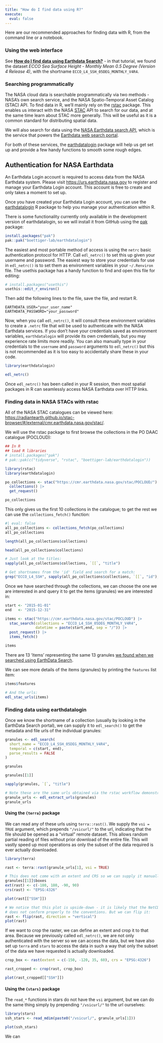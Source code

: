 ```yaml
---
title: "How do I find data using R?"
execute:
  eval: false
---
```


Here are our recommended approaches for finding data with R, from the command line or a notebook.

### Using the web interface

See [**How do I find data using Earthdata Search?**](earthdata_search.md) - in that tutorial, we found the dataset *ECCO Sea Surface Height - Monthly Mean 0.5 Degree (Version 4 Release 4)*, with the shortname `ECCO_L4_SSH_05DEG_MONTHLY_V4R4`.

### Searching programmatically

The NASA cloud data is searchable programmatically via two methods - NASA's own
search service, and the NASA Spatio-Temporal Asset Catalog (STAC) API. To find
data in R, we'll mainly rely on the
[rstac](https://brazil-data-cube.github.io/rstac/) package. This enables us
interact with the NASA [STAC](https://stacspec.org/en) API to search for our
data, and at the same time learn about STAC more generally. This will be useful
as it is a common standard for distributing spatial data.

We will also search for data using the 
[NASA Earthdata search API](https://cmr.earthdata.nasa.gov/search/site/docs/search/api.html), 
which is the service that powers the 
[Earthdata web search portal](https://search.earthdata.nasa.gov/search).

For both of these services, the
[earthdatalogin](https://boettiger-lab.github.io/earthdatalogin/) package will
help us get set up and provide a few handy functions to smooth some rough edges.

## Authentication for NASA Earthdata 

An Earthdata Login account is required to access data from the NASA Earthdata
system. Please visit <https://urs.earthdata.nasa.gov> to register and manage
your Earthdata Login account. This account is free to create and only takes a
moment to set up.

Once you have created your Earthdata Login account, you can use the 
[earthdatalogin](https://github.com/boettiger-lab/earthdatalogin/) R package to help you manage your authentication within R.

There is some functionality currently only available in the development version
of earthdatalogin, so we will install it from GitHub using the [pak](https://pak.r-lib.org/) package:

``` r
install.packages("pak")
pak::pak("boettiger-lab/earthdatalogin")
```

The easiest and most portable method of access is using the `netrc` basic
authentication protocol for HTTP. Call `edl_netrc()` to set this up given your
username and password. The easiest way to store your credentials for use in
`edl_netrc()` is to set them as environment variables in your `~/.Renviron` file.
The usethis package has a handy function to find and open this file for editing:

```r
# install.packages("usethis")
usethis::edit_r_environ()
```

Then add the following lines to the file, save the file, and restart R.

```
EARTHDATA_USER="your_user_name"
EARTHDATA_PASSWORD="your_password"
```

Now, when you call `edl_netrc()`, it will consult these environment variables to
create a `.netrc` file that will be used to authenticate with the NASA Earthdata
services. If you don't have your credentials saved as environment variables, 
`earthdatalogin` will provide its own credentials, but you may experience rate 
limits more readily. You can also manually type in your credentials to the `username`
and `password` arguments to `edl_netrc()` but this is not recommended as it 
is too easy to accidentally share these in your code.

```r
library(earthdatalogin)

edl_netrc()
```

Once `edl_netrc()` has been called in your R session, then most spatial 
packages in R can seamlessly access NASA Earthdata over HTTP links.

### Finding data in NASA STACs with rstac

All of the NASA STAC catalogues can be viewed here: 
<https://radiantearth.github.io/stac-browser/#/external/cmr.earthdata.nasa.gov/stac/>.

We will use the rstac package to first browse the collections in the PO DAAC 
catalogue (POCLOUD):

```r
## In R
## load R libraries
# install.packages("pak") 
# pak::pak(c("tidyverse", "rstac", "boettiger-lab/earthdatalogin"))

library(rstac)
library(earthdatalogin)

po_collections <- stac("https://cmr.earthdata.nasa.gov/stac/POCLOUD/") |>
  collections() |>
  get_request()

po_collections
```

This only gives us the first 10 collections in the catalogue; to get the rest
we can use the `collections_fetch()` function:

```r
#| eval: false
all_po_collections <- collections_fetch(po_collections)
all_po_collections

length(all_po_collections$collections)

head(all_po_collections$collections)

# Just look at the titles:
sapply(all_po_collections$collections, `[[`, "title")

# Get shortnames from the 'id' field and search for a match:
grep("ECCO_L4_SSH", sapply(all_po_collections$collections, `[[`, "id"), value = TRUE)
```

Once we have searched through the collections, we can choose the one we are 
interested in and query it to get the items (granules) we are interested in:

```r
start <- "2015-01-01"
end   <- "2015-12-31" 

items <- stac("https://cmr.earthdata.nasa.gov/stac/POCLOUD") |> 
  stac_search(collections = "ECCO_L4_SSH_05DEG_MONTHLY_V4R4",
              datetime = paste(start,end, sep = "/")) |>
  post_request() |>
  items_fetch()

items
```

There are 13 'items' representing the same 13 granules [we found when we searched using EarthData Search](https://search.earthdata.nasa.gov/search/granules?p=C1990404799-POCLOUD&pg%5B0%5D%5Bv%5D=f&pg%5B0%5D%5Bgsk%5D=-start_date&q=ECCO%20monthly%20SSH&qt=2015-01-01T00:00:00.000Z,2015-12-31T23:59:59.999Z&ff=Available%20in%20Earthdata%20Cloud&tl=1713291266.503!3!!&long=0.0703125).

We can see more details of the items (granules) by printing the `features` list
item:

```r
items$features

# And the urls:
edl_stac_urls(items)
```

### Finding data using earthdatalogin

Once we know the shortname of a collection (usually by looking in the EarthData Search portal), we can supply it to `edl_search()` to get the metadata and file urls of the individual granules:

```r
granules <- edl_search(
  short_name = "ECCO_L4_SSH_05DEG_MONTHLY_V4R4",
  temporal = c(start, end), 
  parse_results = FALSE
)

granules

granules[[1]]

sapply(granules, `[`, "title")

# Note these are the same urls obtained via the rstac workflow demonstrated above
granule_urls <- edl_extract_urls(granules)
granule_urls
```

#### Using the `{terra}` package

We can read any of these urls using `terra::rast()`. We supply the `vsi = TRUE` 
argument, which prepends `"/vsicurl/"` to the url, indicating that the file
should be opened as a "virtual" remote dataset. This allows random partial 
reading of files without prior download of the entire file. This will vastly speed up
most operations as only the subset of the data required is ever actually downloaded.

```r
library(terra)

rast <- terra::rast(granule_urls[1], vsi = TRUE)

# This does not come with an extent and CRS so we can supply it manually
granules[[1]]$boxes
ext(rast) <- c(-180, 180, -90, 90)
crs(rast) <- "EPSG:4326"

plot(rast[["SSH"]])

# We notice that this plot is upside-down - it is likely that the NetCDF file
# does not conform properly to the conventions. But we can flip it:
rast <- flip(rast, direction = "vertical")
plot(rast)
```

If we want to crop the raster, we can define an extent and crop it to that area.
Because we previously called `edl_netrc()`, we are not only authenticated with 
the server so we can access the data, but we have also set up `terra` and `stars`
to access the data in such a way that only the subset of the data
we have requested is actually downloaded.

```r
crop_box <- rast(extent = c(-150, -120, 35, 60), crs = "EPSG:4326")

rast_cropped <- crop(rast, crop_box)

plot(rast_cropped[["SSH"]])
```

#### Using the `{stars}` package

The `read_*` functions in stars do not have the `vsi` argument, but we can do
the same thing simply by prepending `"/vsicurl/"` to the url ourselves:

```r
library(stars)
ssh_stars <- read_mdim(paste0("/vsicurl/", granule_urls[1]))

plot(ssh_stars)
```

We can 

